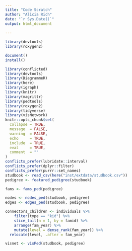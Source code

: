 ```yaml
---
title: "Code Scratch"
author: "Alicia Rich"
date: "`r Sys.Date()`"
output: html_document
                     
---
```


```r
library(devtools)
library(roxygen2)
```

```r
document()
install()
```

```r
library(conflicted)
library(devtools)
library(DiagrammeR)
library(here)
library(igraph)
library(knitr)
library(magrittr)
library(pedtools)
library(roxygen2)
library(tidyverse)
library(visNetwork)
knitr::opts_chunk$set(
  collapse = TRUE,
  message  = FALSE,
  warning  = FALSE,
  echo     = TRUE,
  include  = TRUE,
  eval     = TRUE,
  comment  = ""
)
conflicts_prefer(lubridate::interval)
conflicts_prefer(dplyr::filter)
conflicts_prefer(purrr::set_names)
studbook <- read_csv(here("inst/extdata/studbook.csv"))
pedigree <- featured_pedigree(studbook)
```

```r
fams <- fams_ped(pedigree)

nodes <- nodes_ped(studbook, pedigree)
edges <- edges_ped(studbook, pedigree)
```

```r
connectors_children <- individuals %>%
    filter(type == "kid") %>%
    slice_tail(n = 1, by = famid) %>%
    arrange(fam_year) %>%
    mutate(level = dense_rank(fam_year)) %>%
  relocate(level, .after = fam_year)
```


```r
visnet <- visPed(studbook, pedigree)
```


